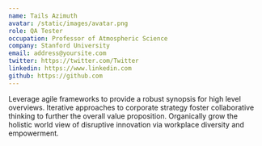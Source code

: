 ```yaml
---
name: Tails Azimuth
avatar: /static/images/avatar.png
role: QA Tester
occupation: Professor of Atmospheric Science
company: Stanford University
email: address@yoursite.com
twitter: https://twitter.com/Twitter
linkedin: https://www.linkedin.com
github: https://github.com
---
```


Leverage agile frameworks to provide a robust synopsis for high level overviews. Iterative approaches to corporate strategy foster collaborative thinking to further the overall value proposition. Organically grow the holistic world view of disruptive innovation via workplace diversity and empowerment.